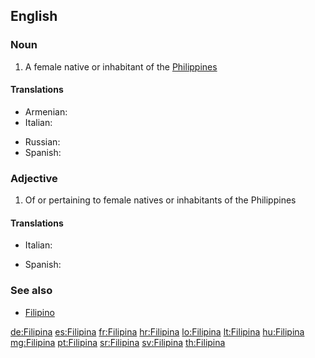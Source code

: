 ==English==

===Noun===
{{en-noun}}

# A female native or inhabitant of the [[Philippines]]

====Translations====
{{trans-top|A female native or inhabitant of the Philippines}}
* Armenian: {{t|hy|ֆիլիպինուհի|tr=filipinuhi|sc=Armn}}
* Italian: {{t-|it|filippina|f}}
{{trans-mid}}
* Russian: {{t|ru|филиппинка|f|sc=Cyrl}}
* Spanish: {{t-|es|filipina|f}}
{{trans-bottom}}

===Adjective===
{{en-adj|-}}

# Of or pertaining to female natives or inhabitants of the Philippines

====Translations====
{{trans-top|Of or pertaining to female natives or inhabitants of the Philippines}}
* Italian: {{t-|it|filippina}}
{{trans-mid}}
* Spanish: {{t-|es|filipina|f}}
{{trans-bottom}}

===See also===
* [[Filipino]]

[[de:Filipina]]
[[es:Filipina]]
[[fr:Filipina]]
[[hr:Filipina]]
[[lo:Filipina]]
[[lt:Filipina]]
[[hu:Filipina]]
[[mg:Filipina]]
[[pt:Filipina]]
[[sr:Filipina]]
[[sv:Filipina]]
[[th:Filipina]]